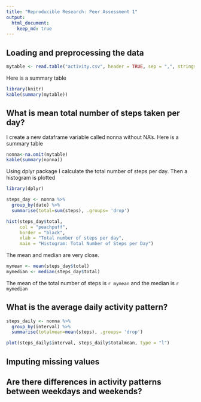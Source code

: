 ```yaml
---
title: "Reproducible Research: Peer Assessment 1"
output: 
  html_document:
    keep_md: true
---
```



## Loading and preprocessing the data
```r
mytable <- read.table("activity.csv", header = TRUE, sep = ",", stringsAsFactors = TRUE)

```

Here is a summary table
```r
library(knitr)
kable(summary(mytable))
```


## What is mean total number of steps taken per day?
I create a new dataframe variable called nonna without NA's. Here is a summary table

```r
nonna<-na.omit(mytable)
kable(summary(nonna))
```

Using dplyr package I calculate the total number of steps per day.
Then a histogram is plotted

```r
library(dplyr)

steps_day <- nonna %>% 
  group_by(date) %>% 
  summarise(total=sum(steps), .groups= 'drop')

hist(steps_day$total,
     col = "peachpuff",
     border = "black",
     xlab = "Total number of steps per day",
     main = "Histogram: Total Number of Steps per Day")

```

The mean and median are very close.

```r

mymean <- mean(steps_day$total)
mymedian <- median(steps_day$total)

```

The mean of the total number of steps is `r mymean` and the median is `r mymedian`


## What is the average daily activity pattern?

```r

steps_daily <- nonna %>% 
  group_by(interval) %>% 
  summarise(totalmean=mean(steps), .groups= 'drop')

plot(steps_daily$interval, steps_daily$totalmean, type = "l")

```


## Imputing missing values



## Are there differences in activity patterns between weekdays and weekends?
